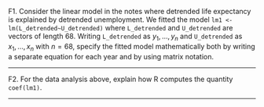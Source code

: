 F1. Consider the linear model in the notes where detrended life expectancy is explained by detrended unemployment. We fitted the model `lm1 <- lm(L_detrended~U_detrended)` where `L_detrended` and `U_detrended` are vectors of length  68. Writing `L_detrended` as $y_1,\dots,y_n$ and  `U_detrended` as $x_1,\dots,x_n$ with $n=68$, specify the fitted model mathematically both by writing a separate equation for each year and by using matrix notation.

-------

F2. For the data analysis above, explain how R computes the quantity `coef(lm1)`.

--------

